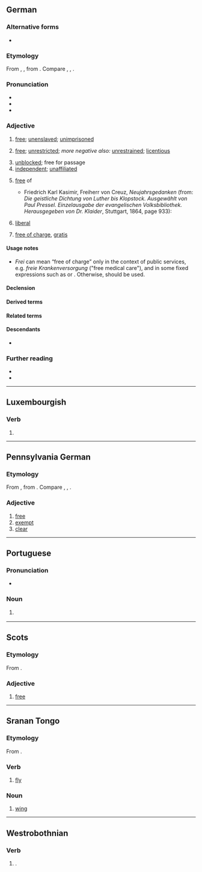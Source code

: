 {{also|-frei|Frei|freí|fréi}}
==German==

===Alternative forms===
* {{alter|de|frey||obsolete}}

===Etymology===
{{dercat|de|gem-pro|ine-pro|inh=1}}
From {{inh|de|gmh|vrî}}, {{inh|de|goh|frî}}, from {{inh|de|gmw-pro|*frī}}. Compare {{cog|nl|vrij}}, {{cog|en|free}}, {{cog|da|fri}}.

===Pronunciation===
* {{IPA|de|/fʁaɪ̯/}}
* {{audio|de|De-frei.ogg|Audio}}
* {{rhymes|de|aɪ̯|s=1}}

===Adjective===
{{de-adj|comp}}

# [[free]]; [[unenslaved]]; [[unimprisoned]]
#: {{ant|de|unfrei}}
# [[free]]; [[unrestricted]]; ''more negative also:'' [[unrestrained]]; [[licentious]]
#: {{syn|de|ungezwungen|ungebunden}}
# [[unblocked]]; free for passage
# [[independent]]; [[unaffiliated]]
# {{lb|de|with {{m|de|von}}}} [[free]] of {{gloss|not containing or unaffected by}}
#* Friedrich Karl Kasimir, Freiherr von Creuz, ''Neujahrsgedanken'' (from: ''Die geistliche Dichtung von Luther bis Klopstock. Ausgewählt von Paul Pressel. Einzelausgabe der evangelischen Volksbibliothek. Herausgegeben von Dr. Klaider'', Stuttgart, 1864, page 933):
#*: {{quote|de|Wer schläft und ist von Sorgen '''freier'''?<br /> Der Tod belauscht die stille Nacht<br /> So wie des Nilstroms Ungeheuer<br /> Des Ufers Schilf unsicher macht.}}
# {{lb|de|not freely applicable}} [[liberal]]
#: {{syn|de|liberal|freiheitlich}}
# {{lb|de|not freely applicable; see usage notes}} [[free of charge]], [[gratis]]
#: {{syn|de|kostenlos|gratis}}

====Usage notes====
* ''Frei'' can mean “free of charge” only in the context of public services, e.g. ''freie Krankenversorgung'' ("free medical care"), and in some fixed expressions such as {{m|de|Freibier|t=free beer}} or {{m|de|freie Kost und Logis|t=free board and lodge}}. Otherwise,  {{m|de|kostenlos}} should be used.

====Declension====
{{de-adecl|comp}}

====Derived terms====
{{der3|de
|freilich
|freimütig
|Freio
|freiwillig
|Freiheit
|befreien
|frei Haus
}}

====Related terms====
{{rel3|de
|akzentfrei
|asbestfrei
|atomfrei
|atomwaffenfrei
|autofrei
|alkoholfrei
|angstfrei
|ausländerfrei
|bleifrei
|drogenfrei
|einwandfrei
|faltenfrei
|fehlerfrei
|gebührenfrei
|gemeinfrei
|judenfrei
|jugendfrei
|keimfrei
|nikotinfrei
|rauchfrei
|schadstofffrei
|schulfrei
|schmerzfrei
|sinnfrei
|sorgenfrei
|spaßfrei
|spesenfrei
|staubfrei
|straffrei
|stressfrei
|symptomfrei
|vogelfrei
|wertfrei
|zollfrei
|zuckerfrei
|Freibrief
|Freigabe
|Freigang
|Freihandel
|Freikauf
|Freizeit
}}

====Descendants====
* {{desc|ro|frai|bor=1}}

===Further reading===
* {{R:Duden}}
* {{R:DWDS}}
----

==Luxembourgish==

===Verb===
{{head|lb|verb form}}

# {{inflection of|lb|freien||2|s|imp}}

----

==Pennsylvania German==

===Etymology===
{{dercat|pdc|gmw-pro|gem-pro|ine-pro|inh=3}}
From {{inh|pdc|gmh|vrī}}, from {{inh|pdc|goh|frī}}. Compare {{cog|de|frei}}, {{cog|nl|vrij}}, {{cog|en|free}}.

===Adjective===
{{head|pdc|adjective}}

# [[free]]
# [[exempt]]
# [[clear]]

----

==Portuguese==

===Pronunciation===
{{pt-IPA}}
* {{hyph|pt|frei}}

===Noun===
{{pt-noun|m}}

# {{alternative form of|pt|freire}}
#: {{ux|pt|'''Frei''' Luís de Sousa|translation='''Brother''' Luís de Sousa.}}

{{C|pt|Monasticism}}

----

==Scots==

===Etymology===
From {{inh|sco|ang|frēo}}.

===Adjective===
{{sco-adj|freier|freiist}}

# {{lb|sco|South Scots|archaic}} [[free]]

----

==Sranan Tongo==

===Etymology===
From {{der|srn|en|fly}}.

===Verb===
{{head|srn|verb}}

# [[fly]]

===Noun===
{{head|srn|noun}}

# [[wing]]

----

==Westrobothnian==

===Verb===
{{head|gmq-bot|verb}}

# {{alternative spelling of|gmq-bot|frij}}.